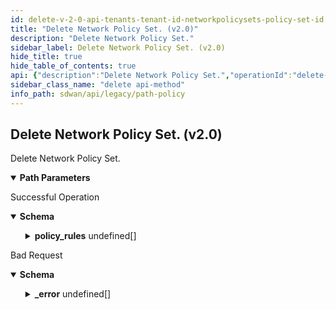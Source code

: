 ```yaml
---
id: delete-v-2-0-api-tenants-tenant-id-networkpolicysets-policy-set-id
title: "Delete Network Policy Set. (v2.0)"
description: "Delete Network Policy Set."
sidebar_label: Delete Network Policy Set. (v2.0)
hide_title: true
hide_table_of_contents: true
api: {"description":"Delete Network Policy Set.","operationId":"delete-v2.0-api-tenants-tenant_id-networkpolicysets-policy_set_id","parameters":[{"description":"Tenant Id","in":"path","name":"tenant_id","required":true,"schema":{"description":"Tenant Id","type":"string"}},{"description":"Network Policy Set Id","in":"path","name":"policy_set_id","required":true,"schema":{"description":"Policy Set Id","type":"string"}}],"responses":{"200":{"content":{"application/json":{"schema":{"properties":{"clone_from":{"description":"Clone From: Digits(fraction = 0, integer = 20, INVALID_CLONE_FROM) ","type":"string"},"defaultrule_policyset":{"description":"Defaultrule Policyset","type":"boolean"},"description":{"description":"Description: Size(max = 256, error = DESCRIPTION_EXCEEDS_LIMIT: Description length exceeds limit, min = 0) ","type":"string"},"disabled":{"description":"Disabled","type":"boolean"},"disabled_reason":{"description":"Disabled Reason: Size(max = 5000, DISABLED_REASON_INVALID_0001, min = 0) ","type":"string"},"id":{"type":"string"},"inactive":{"description":"Inactive","type":"boolean"},"inactive_reason":{"description":"Inactive Reason: Size(max = 5000, INACTIVE_REASON_INVALID_0001, min = 0) ","type":"string"},"name":{"description":"Name: Required(error = NAME_REQD: Please provide resource name.) Size(max = 128, error = NAME_EXCEEDS_LIMIT: Name of the resource exceeds limit., min = 0) ","type":"string"},"policy_req_version":{"description":"Policy Req Version: JsonIgnore(value = true) ","type":"string"},"policy_rules":{"description":"Policy Rules","items":{"properties":{"app_def_ids":{"description":"App Def Ids: ListString(allowDuplicate = false, allowEmpty = true, allowNull = true, length = 0, listMaxSize = 0, error = DUPLICATE_APP_DEF_IDS: Duplicate app ids are specified., noTrim = false, regex = , required = false) Size(max = 256, error = APP_DEF_ID_LIST_SIZE_EXCEEDED: Maximum 256 applications can be specified in a rule., min = 0) ","items":{"description":"App Def Ids","type":"string"},"type":"array"},"description":{"description":"Description: Size(max = 256, error = DESCRIPTION_EXCEEDS_LIMIT: Description length exceeds limit, min = 0) ","type":"string"},"destination_prefixes_id":{"description":"Destination Prefixes Id: Digits(fraction = 0, integer = 30, error = INVALID_DESTINATION_PREFIXES_ID: Specified destination prefix is invalid.) ","type":"string"},"enabled":{"description":"Enabled","type":"boolean"},"id":{"description":"Id","type":"string"},"name":{"description":"Name: Required(error = NAME_REQD: Please provide resource name.) Size(max = 128, error = NAME_EXCEEDS_LIMIT: Name of the resource exceeds limit., min = 0) ","type":"string"},"network_context_id":{"description":"Network Context Id: Digits(fraction = 0, integer = 30, error = INVALID_NETWORK_CONTEXT_ID: Specified network context is invalid.) ","type":"string"},"order_number":{"description":"Order Number: Min(error = INVALID_ORDER_NUMBER_MINIMUM_VAL: Policy Rule order number should not be less than 1., value = 1L) Max(error = INVALID_ORDER_NUMBER_MAXIMUM_VAL: Policy Rule order number should not be greater than 65535., value = 65535L) ","type":"integer"},"paths_allowed":{"description":"Paths Allowed: Valid Required(error = PATHS_ALLOWED_REQUIRED: Paths allowed is required.) ","properties":{"active_paths":{"description":"Active Paths: Valid NotNull(error = NETWORKPOLICY_RULE_CONFIG_INVALID_ACTIVE_PATHS: Active paths can not be null or empty.) Size(max = 2147483647, error = NETWORKPOLICY_RULE_CONFIG_INVALID_ACTIVE_PATHS: Active paths can not be null or empty., min = 1) ","items":{"properties":{"label":{"description":"Label: Pattern(message = INVALID_PATH_LABEL, regexp = (public|private)-((([1-9])|([1-2][0-9])|(3[0-2]))|([*]))) ","type":"string"},"path_type":{"description":"Path Type: ValidateEnum(enumClass = classOf[PathType], message = INVALID_PATH_TYPE, nullAllowed = false) ","enum":["vpn","direct","servicelink"],"type":"string"}},"required":["path_type"]},"type":"array"},"backup_paths":{"description":"Backup Paths: Valid ","items":{"properties":{"label":{"description":"Label: Pattern(message = INVALID_PATH_LABEL, regexp = (public|private)-((([1-9])|([1-2][0-9])|(3[0-2]))|([*]))) ","type":"string"},"path_type":{"description":"Path Type: ValidateEnum(enumClass = classOf[PathType], message = INVALID_PATH_TYPE, nullAllowed = false) ","enum":["vpn","direct","servicelink"],"type":"string"}},"required":["path_type"]},"type":"array"},"l3_failure_paths":{"description":"L3 Failure Paths: Valid ","items":{"properties":{"label":{"description":"Label: Pattern(message = INVALID_PATH_LABEL, regexp = (public|private)-((([1-9])|([1-2][0-9])|(3[0-2]))|([*]))) ","type":"string"},"path_type":{"description":"Path Type: ValidateEnum(enumClass = classOf[PathType], message = INVALID_PATH_TYPE, nullAllowed = false) ","enum":["vpn","direct","servicelink"],"type":"string"}},"required":["path_type"]},"type":"array"}},"required":["active_paths"]},"service_context":{"description":"Service Context: Valid ","properties":{"active_service_label_id":{"description":"Active Service Label Id: Required(ACTIVE_SERVICE_LABEL_REQD) ","type":"string"},"active_service_label_type":{"description":"Active Service Label Type","enum":["CG_TRANSIT","NON_CG_TRANSIT","SASE"],"type":"string"},"backup_service_label_id":{"description":"Backup Service Label Id","type":"string"},"backup_service_label_type":{"description":"Backup Service Label Type","enum":["CG_TRANSIT","NON_CG_TRANSIT","SASE"],"type":"string"},"type":{"description":"Type: ValidateEnum(enumClass = classOf[ServiceContextType], message = Invalid enum string., nullAllowed = false) ","enum":["ALLOWED_TRANSIT","REQUIRED_TRANSIT"],"type":"string"}},"required":["active_service_label_id","type"]},"source_prefixes_id":{"description":"Source Prefixes Id: Digits(fraction = 0, integer = 30, error = INVALID_SOURCE_PREFIXES_ID: Specified source prefix is invalid.) ","type":"string"},"tags":{"description":"Tags: ListString(allowDuplicate = false, allowEmpty = true, allowNull = true, length = 128, listMaxSize = 10, error = INVALID_TAG: Maximum 10 Unique tags of length 1024 each are allowed, noTrim = false, regex = [^,\\\\s]+, required = false) ","items":{"description":"Tags","type":"string"},"type":"array"}},"required":["paths_allowed","name"]},"type":"array"},"region":{"description":"Region","type":"string"},"send_to_element":{"description":"Send To Element","type":"boolean"},"tags":{"description":"Tags: ListString(allowDuplicate = false, allowEmpty = true, allowNull = true, length = 128, listMaxSize = 10, error = INVALID_TAG: Maximum 10 Unique tags of length 1024 each are allowed, noTrim = false, regex = [^,\\\\s]+, required = false) ","items":{"description":"Tags","type":"string"},"type":"array"},"tenant_id":{"description":"Tenant Id: NotNull Digits(fraction = 0, integer = 20, TENANT_ID_INVALID_0001) ","type":"string"}},"required":["name","tenant_id"]}}},"description":"Successful Operation"},"400":{"content":{"application/json":{"example":{"value":{"_error":[{"code":"POLICYSET_IS_IN_USE"},{"code":"POLICYSET_INVALID_STATE"}]}},"schema":{"properties":{"_error":{"items":{"properties":{"code":{"type":"string"},"message":{"type":"string"}}},"type":"array"}}}}},"description":"Bad Request"}},"tags":["Path Policy"],"method":"delete","path":"/v2.0/api/tenants/{tenant_id}/networkpolicysets/{policy_set_id}","info":{"contact":{},"description":"List of APIs used to manage the network path policy rules.","title":"Path Policy","version":"Latest"},"postman":{"name":"Delete Network Policy Set. (v2.0)","description":{"content":"Delete Network Policy Set.","type":"text/plain"},"url":{"path":["v2.0","api","tenants",":tenant_id","networkpolicysets",":policy_set_id"],"host":["{{baseUrl}}"],"query":[],"variable":[{"disabled":false,"description":{"content":"(Required) Tenant Id","type":"text/plain"},"type":"any","value":"","key":"tenant_id"},{"disabled":false,"description":{"content":"(Required) Network Policy Set Id","type":"text/plain"},"type":"any","value":"","key":"policy_set_id"}]},"header":[{"key":"Accept","value":"application/json"}],"method":"DELETE"}}
sidebar_class_name: "delete api-method"
info_path: sdwan/api/legacy/path-policy
---
```



## Delete Network Policy Set. (v2.0)



Delete Network Policy Set.

<details style={{"marginBottom":"1rem"}} data-collapsed={false} open={true}><summary style={{}}><strong>Path Parameters</strong></summary><div><ul><ParamsItem className={"paramsItem"} param={{"description":"Tenant Id","in":"path","name":"tenant_id","required":true,"schema":{"description":"Tenant Id","type":"string"}}}></ParamsItem><ParamsItem className={"paramsItem"} param={{"description":"Network Policy Set Id","in":"path","name":"policy_set_id","required":true,"schema":{"description":"Policy Set Id","type":"string"}}}></ParamsItem></ul></div></details><div><ApiTabs><TabItem label={"200"} value={"200"}><div>

Successful Operation

</div><div><MimeTabs groupId={"mime-type"}><TabItem label={"application/json"} value={"application/json"}><SchemaTabs groupId={"schema-tabs"}><TabItem label={"Schema"} value={"Schema"}><details style={{}} data-collapsed={false} open={true}><summary style={{"textAlign":"left"}}><strong>Schema</strong></summary><div style={{"textAlign":"left","marginLeft":"1rem"}}></div><ul style={{"marginLeft":"1rem"}}><SchemaItem collapsible={false} name={"clone_from"} required={false} schemaDescription={"Clone From: Digits(fraction = 0, integer = 20, INVALID_CLONE_FROM) "} schemaName={"string"} qualifierMessage={undefined} defaultValue={undefined}></SchemaItem><SchemaItem collapsible={false} name={"defaultrule_policyset"} required={false} schemaDescription={"Defaultrule Policyset"} schemaName={"boolean"} qualifierMessage={undefined} defaultValue={undefined}></SchemaItem><SchemaItem collapsible={false} name={"description"} required={false} schemaDescription={"Description: Size(max = 256, error = DESCRIPTION_EXCEEDS_LIMIT: Description length exceeds limit, min = 0) "} schemaName={"string"} qualifierMessage={undefined} defaultValue={undefined}></SchemaItem><SchemaItem collapsible={false} name={"disabled"} required={false} schemaDescription={"Disabled"} schemaName={"boolean"} qualifierMessage={undefined} defaultValue={undefined}></SchemaItem><SchemaItem collapsible={false} name={"disabled_reason"} required={false} schemaDescription={"Disabled Reason: Size(max = 5000, DISABLED_REASON_INVALID_0001, min = 0) "} schemaName={"string"} qualifierMessage={undefined} defaultValue={undefined}></SchemaItem><SchemaItem collapsible={false} name={"id"} required={false} schemaDescription={undefined} schemaName={"string"} qualifierMessage={undefined} defaultValue={undefined}></SchemaItem><SchemaItem collapsible={false} name={"inactive"} required={false} schemaDescription={"Inactive"} schemaName={"boolean"} qualifierMessage={undefined} defaultValue={undefined}></SchemaItem><SchemaItem collapsible={false} name={"inactive_reason"} required={false} schemaDescription={"Inactive Reason: Size(max = 5000, INACTIVE_REASON_INVALID_0001, min = 0) "} schemaName={"string"} qualifierMessage={undefined} defaultValue={undefined}></SchemaItem><SchemaItem collapsible={false} name={"name"} required={false} schemaDescription={"Name: Required(error = NAME_REQD: Please provide resource name.) Size(max = 128, error = NAME_EXCEEDS_LIMIT: Name of the resource exceeds limit., min = 0) "} schemaName={"string"} qualifierMessage={undefined} defaultValue={undefined}></SchemaItem><SchemaItem collapsible={false} name={"policy_req_version"} required={false} schemaDescription={"Policy Req Version: JsonIgnore(value = true) "} schemaName={"string"} qualifierMessage={undefined} defaultValue={undefined}></SchemaItem><SchemaItem collapsible={true} className={"schemaItem"}><details style={{}}><summary style={{}}><strong>policy_rules</strong><span style={{"opacity":"0.6"}}> undefined[]</span></summary><div style={{"marginLeft":"1rem"}}><div style={{"marginTop":".5rem","marginBottom":".5rem"}}>

Policy Rules

</div><SchemaItem collapsible={false} name={"app_def_ids"} required={false} schemaDescription={"App Def Ids: ListString(allowDuplicate = false, allowEmpty = true, allowNull = true, length = 0, listMaxSize = 0, error = DUPLICATE_APP_DEF_IDS: Duplicate app ids are specified., noTrim = false, regex = , required = false) Size(max = 256, error = APP_DEF_ID_LIST_SIZE_EXCEEDED: Maximum 256 applications can be specified in a rule., min = 0) "} schemaName={"string[]"} qualifierMessage={undefined} defaultValue={undefined}></SchemaItem><SchemaItem collapsible={false} name={"description"} required={false} schemaDescription={"Description: Size(max = 256, error = DESCRIPTION_EXCEEDS_LIMIT: Description length exceeds limit, min = 0) "} schemaName={"string"} qualifierMessage={undefined} defaultValue={undefined}></SchemaItem><SchemaItem collapsible={false} name={"destination_prefixes_id"} required={false} schemaDescription={"Destination Prefixes Id: Digits(fraction = 0, integer = 30, error = INVALID_DESTINATION_PREFIXES_ID: Specified destination prefix is invalid.) "} schemaName={"string"} qualifierMessage={undefined} defaultValue={undefined}></SchemaItem><SchemaItem collapsible={false} name={"enabled"} required={false} schemaDescription={"Enabled"} schemaName={"boolean"} qualifierMessage={undefined} defaultValue={undefined}></SchemaItem><SchemaItem collapsible={false} name={"id"} required={false} schemaDescription={"Id"} schemaName={"string"} qualifierMessage={undefined} defaultValue={undefined}></SchemaItem><SchemaItem collapsible={false} name={"name"} required={false} schemaDescription={"Name: Required(error = NAME_REQD: Please provide resource name.) Size(max = 128, error = NAME_EXCEEDS_LIMIT: Name of the resource exceeds limit., min = 0) "} schemaName={"string"} qualifierMessage={undefined} defaultValue={undefined}></SchemaItem><SchemaItem collapsible={false} name={"network_context_id"} required={false} schemaDescription={"Network Context Id: Digits(fraction = 0, integer = 30, error = INVALID_NETWORK_CONTEXT_ID: Specified network context is invalid.) "} schemaName={"string"} qualifierMessage={undefined} defaultValue={undefined}></SchemaItem><SchemaItem collapsible={false} name={"order_number"} required={false} schemaDescription={"Order Number: Min(error = INVALID_ORDER_NUMBER_MINIMUM_VAL: Policy Rule order number should not be less than 1., value = 1L) Max(error = INVALID_ORDER_NUMBER_MAXIMUM_VAL: Policy Rule order number should not be greater than 65535., value = 65535L) "} schemaName={"integer"} qualifierMessage={undefined} defaultValue={undefined}></SchemaItem><SchemaItem collapsible={true} className={"schemaItem"}><details style={{}}><summary style={{}}><strong>paths_allowed</strong><span style={{"opacity":"0.6"}}> </span></summary><div style={{"marginLeft":"1rem"}}><div style={{"marginTop":".5rem","marginBottom":".5rem"}}>

Paths Allowed: Valid Required(error = PATHS_ALLOWED_REQUIRED: Paths allowed is required.) 

</div><SchemaItem collapsible={true} className={"schemaItem"}><details style={{}}><summary style={{}}><strong>active_paths</strong><span style={{"opacity":"0.6"}}> undefined[]</span></summary><div style={{"marginLeft":"1rem"}}><div style={{"marginTop":".5rem","marginBottom":".5rem"}}>

Active Paths: Valid NotNull(error = NETWORKPOLICY_RULE_CONFIG_INVALID_ACTIVE_PATHS: Active paths can not be null or empty.) Size(max = 2147483647, error = NETWORKPOLICY_RULE_CONFIG_INVALID_ACTIVE_PATHS: Active paths can not be null or empty., min = 1) 

</div><SchemaItem collapsible={false} name={"label"} required={false} schemaDescription={"Label: Pattern(message = INVALID_PATH_LABEL, regexp = (public|private)-((([1-9])|([1-2][0-9])|(3[0-2]))|([*]))) "} schemaName={"string"} qualifierMessage={undefined} defaultValue={undefined}></SchemaItem><SchemaItem collapsible={false} name={"path_type"} required={false} schemaDescription={"Path Type: ValidateEnum(enumClass = classOf[PathType], message = INVALID_PATH_TYPE, nullAllowed = false) "} schemaName={"string"} qualifierMessage={"**Possible values:** [`vpn`, `direct`, `servicelink`]"} defaultValue={undefined}></SchemaItem></div></details></SchemaItem><SchemaItem collapsible={true} className={"schemaItem"}><details style={{}}><summary style={{}}><strong>backup_paths</strong><span style={{"opacity":"0.6"}}> undefined[]</span></summary><div style={{"marginLeft":"1rem"}}><div style={{"marginTop":".5rem","marginBottom":".5rem"}}>

Backup Paths: Valid 

</div><SchemaItem collapsible={false} name={"label"} required={false} schemaDescription={"Label: Pattern(message = INVALID_PATH_LABEL, regexp = (public|private)-((([1-9])|([1-2][0-9])|(3[0-2]))|([*]))) "} schemaName={"string"} qualifierMessage={undefined} defaultValue={undefined}></SchemaItem><SchemaItem collapsible={false} name={"path_type"} required={false} schemaDescription={"Path Type: ValidateEnum(enumClass = classOf[PathType], message = INVALID_PATH_TYPE, nullAllowed = false) "} schemaName={"string"} qualifierMessage={"**Possible values:** [`vpn`, `direct`, `servicelink`]"} defaultValue={undefined}></SchemaItem></div></details></SchemaItem><SchemaItem collapsible={true} className={"schemaItem"}><details style={{}}><summary style={{}}><strong>l3_failure_paths</strong><span style={{"opacity":"0.6"}}> undefined[]</span></summary><div style={{"marginLeft":"1rem"}}><div style={{"marginTop":".5rem","marginBottom":".5rem"}}>

L3 Failure Paths: Valid 

</div><SchemaItem collapsible={false} name={"label"} required={false} schemaDescription={"Label: Pattern(message = INVALID_PATH_LABEL, regexp = (public|private)-((([1-9])|([1-2][0-9])|(3[0-2]))|([*]))) "} schemaName={"string"} qualifierMessage={undefined} defaultValue={undefined}></SchemaItem><SchemaItem collapsible={false} name={"path_type"} required={false} schemaDescription={"Path Type: ValidateEnum(enumClass = classOf[PathType], message = INVALID_PATH_TYPE, nullAllowed = false) "} schemaName={"string"} qualifierMessage={"**Possible values:** [`vpn`, `direct`, `servicelink`]"} defaultValue={undefined}></SchemaItem></div></details></SchemaItem></div></details></SchemaItem><SchemaItem collapsible={true} className={"schemaItem"}><details style={{}}><summary style={{}}><strong>service_context</strong><span style={{"opacity":"0.6"}}> </span></summary><div style={{"marginLeft":"1rem"}}><div style={{"marginTop":".5rem","marginBottom":".5rem"}}>

Service Context: Valid 

</div><SchemaItem collapsible={false} name={"active_service_label_id"} required={false} schemaDescription={"Active Service Label Id: Required(ACTIVE_SERVICE_LABEL_REQD) "} schemaName={"string"} qualifierMessage={undefined} defaultValue={undefined}></SchemaItem><SchemaItem collapsible={false} name={"active_service_label_type"} required={false} schemaDescription={"Active Service Label Type"} schemaName={"string"} qualifierMessage={"**Possible values:** [`CG_TRANSIT`, `NON_CG_TRANSIT`, `SASE`]"} defaultValue={undefined}></SchemaItem><SchemaItem collapsible={false} name={"backup_service_label_id"} required={false} schemaDescription={"Backup Service Label Id"} schemaName={"string"} qualifierMessage={undefined} defaultValue={undefined}></SchemaItem><SchemaItem collapsible={false} name={"backup_service_label_type"} required={false} schemaDescription={"Backup Service Label Type"} schemaName={"string"} qualifierMessage={"**Possible values:** [`CG_TRANSIT`, `NON_CG_TRANSIT`, `SASE`]"} defaultValue={undefined}></SchemaItem><SchemaItem collapsible={false} name={"type"} required={false} schemaDescription={"Type: ValidateEnum(enumClass = classOf[ServiceContextType], message = Invalid enum string., nullAllowed = false) "} schemaName={"string"} qualifierMessage={"**Possible values:** [`ALLOWED_TRANSIT`, `REQUIRED_TRANSIT`]"} defaultValue={undefined}></SchemaItem></div></details></SchemaItem><SchemaItem collapsible={false} name={"source_prefixes_id"} required={false} schemaDescription={"Source Prefixes Id: Digits(fraction = 0, integer = 30, error = INVALID_SOURCE_PREFIXES_ID: Specified source prefix is invalid.) "} schemaName={"string"} qualifierMessage={undefined} defaultValue={undefined}></SchemaItem><SchemaItem collapsible={false} name={"tags"} required={false} schemaDescription={"Tags: ListString(allowDuplicate = false, allowEmpty = true, allowNull = true, length = 128, listMaxSize = 10, error = INVALID_TAG: Maximum 10 Unique tags of length 1024 each are allowed, noTrim = false, regex = [^,\\\\s]+, required = false) "} schemaName={"string[]"} qualifierMessage={undefined} defaultValue={undefined}></SchemaItem></div></details></SchemaItem><SchemaItem collapsible={false} name={"region"} required={false} schemaDescription={"Region"} schemaName={"string"} qualifierMessage={undefined} defaultValue={undefined}></SchemaItem><SchemaItem collapsible={false} name={"send_to_element"} required={false} schemaDescription={"Send To Element"} schemaName={"boolean"} qualifierMessage={undefined} defaultValue={undefined}></SchemaItem><SchemaItem collapsible={false} name={"tags"} required={false} schemaDescription={"Tags: ListString(allowDuplicate = false, allowEmpty = true, allowNull = true, length = 128, listMaxSize = 10, error = INVALID_TAG: Maximum 10 Unique tags of length 1024 each are allowed, noTrim = false, regex = [^,\\\\s]+, required = false) "} schemaName={"string[]"} qualifierMessage={undefined} defaultValue={undefined}></SchemaItem><SchemaItem collapsible={false} name={"tenant_id"} required={false} schemaDescription={"Tenant Id: NotNull Digits(fraction = 0, integer = 20, TENANT_ID_INVALID_0001) "} schemaName={"string"} qualifierMessage={undefined} defaultValue={undefined}></SchemaItem></ul></details></TabItem><TabItem label={"Example (from schema)"} value={"Example (from schema)"}><ResponseSamples responseExample={"{\n  \"clone_from\": \"string\",\n  \"defaultrule_policyset\": true,\n  \"description\": \"string\",\n  \"disabled\": true,\n  \"disabled_reason\": \"string\",\n  \"id\": \"string\",\n  \"inactive\": true,\n  \"inactive_reason\": \"string\",\n  \"name\": \"string\",\n  \"policy_req_version\": \"string\",\n  \"policy_rules\": [\n    {\n      \"app_def_ids\": [\n        \"string\"\n      ],\n      \"description\": \"string\",\n      \"destination_prefixes_id\": \"string\",\n      \"enabled\": true,\n      \"id\": \"string\",\n      \"name\": \"string\",\n      \"network_context_id\": \"string\",\n      \"order_number\": 0,\n      \"paths_allowed\": {\n        \"active_paths\": [\n          {\n            \"label\": \"string\",\n            \"path_type\": \"vpn\"\n          }\n        ],\n        \"backup_paths\": [\n          {\n            \"label\": \"string\",\n            \"path_type\": \"vpn\"\n          }\n        ],\n        \"l3_failure_paths\": [\n          {\n            \"label\": \"string\",\n            \"path_type\": \"vpn\"\n          }\n        ]\n      },\n      \"service_context\": {\n        \"active_service_label_id\": \"string\",\n        \"active_service_label_type\": \"CG_TRANSIT\",\n        \"backup_service_label_id\": \"string\",\n        \"backup_service_label_type\": \"CG_TRANSIT\",\n        \"type\": \"ALLOWED_TRANSIT\"\n      },\n      \"source_prefixes_id\": \"string\",\n      \"tags\": [\n        \"string\"\n      ]\n    }\n  ],\n  \"region\": \"string\",\n  \"send_to_element\": true,\n  \"tags\": [\n    \"string\"\n  ],\n  \"tenant_id\": \"string\"\n}"} language={"json"}></ResponseSamples></TabItem></SchemaTabs></TabItem></MimeTabs></div></TabItem><TabItem label={"400"} value={"400"}><div>

Bad Request

</div><div><MimeTabs groupId={"mime-type"}><TabItem label={"application/json"} value={"application/json"}><SchemaTabs groupId={"schema-tabs"}><TabItem label={"Schema"} value={"Schema"}><details style={{}} data-collapsed={false} open={true}><summary style={{"textAlign":"left"}}><strong>Schema</strong></summary><div style={{"textAlign":"left","marginLeft":"1rem"}}></div><ul style={{"marginLeft":"1rem"}}><SchemaItem collapsible={true} className={"schemaItem"}><details style={{}}><summary style={{}}><strong>_error</strong><span style={{"opacity":"0.6"}}> undefined[]</span></summary><div style={{"marginLeft":"1rem"}}><SchemaItem collapsible={false} name={"code"} required={false} schemaDescription={undefined} schemaName={"string"} qualifierMessage={undefined} defaultValue={undefined}></SchemaItem><SchemaItem collapsible={false} name={"message"} required={false} schemaDescription={undefined} schemaName={"string"} qualifierMessage={undefined} defaultValue={undefined}></SchemaItem></div></details></SchemaItem></ul></details></TabItem><TabItem label={"Example (from schema)"} value={"Example (from schema)"}><ResponseSamples responseExample={"{\n  \"_error\": [\n    {\n      \"code\": \"string\",\n      \"message\": \"string\"\n    }\n  ]\n}"} language={"json"}></ResponseSamples></TabItem><TabItem label={"Example"} value={"Example"}><ResponseSamples responseExample={"{\n  \"value\": {\n    \"_error\": [\n      {\n        \"code\": \"POLICYSET_IS_IN_USE\"\n      },\n      {\n        \"code\": \"POLICYSET_INVALID_STATE\"\n      }\n    ]\n  }\n}"} language={"json"}></ResponseSamples></TabItem></SchemaTabs></TabItem></MimeTabs></div></TabItem></ApiTabs></div>
      